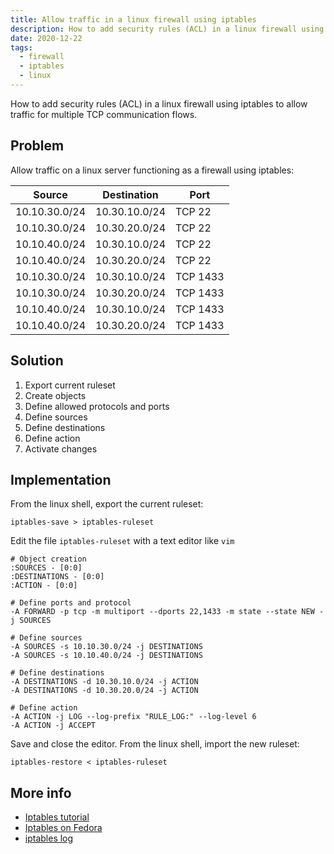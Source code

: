 ```yaml
---
title: Allow traffic in a linux firewall using iptables
description: How to add security rules (ACL) in a linux firewall using iptables to allow traffic for multiple TCP communication flows.
date: 2020-12-22
tags:
  - firewall
  - iptables
  - linux
---
```



How to add security rules (ACL) in a linux firewall using iptables to allow traffic for multiple TCP communication flows.

Problem
-------

Allow traffic on a linux server functioning as a firewall using iptables:

| Source        | Destination   | Port     |
| ------------- |:-------------:| -------- |
| 10.10.30.0/24 | 10.30.10.0/24 | TCP 22   |
| 10.10.30.0/24 | 10.30.20.0/24 | TCP 22   |
| 10.10.40.0/24 | 10.30.10.0/24 | TCP 22   |
| 10.10.40.0/24 | 10.30.20.0/24 | TCP 22   |
| 10.10.30.0/24 | 10.30.10.0/24 | TCP 1433 |
| 10.10.30.0/24 | 10.30.20.0/24 | TCP 1433 |
| 10.10.40.0/24 | 10.30.10.0/24 | TCP 1433 |
| 10.10.40.0/24 | 10.30.20.0/24 | TCP 1433 |

Solution
--------

1. Export current ruleset
2. Create objects
3. Define allowed protocols and ports
4. Define sources
5. Define destinations
6. Define action
7. Activate changes

Implementation
--------------

From the linux shell, export the current ruleset:

```
iptables-save > iptables-ruleset
```

Edit the file `iptables-ruleset` with a text editor like `vim`

```
# Object creation
:SOURCES - [0:0]
:DESTINATIONS - [0:0]
:ACTION - [0:0]

# Define ports and protocol
-A FORWARD -p tcp -m multiport --dports 22,1433 -m state --state NEW -j SOURCES

# Define sources
-A SOURCES -s 10.10.30.0/24 -j DESTINATIONS
-A SOURCES -s 10.10.40.0/24 -j DESTINATIONS

# Define destinations
-A DESTINATIONS -d 10.30.10.0/24 -j ACTION
-A DESTINATIONS -d 10.30.20.0/24 -j ACTION

# Define action
-A ACTION -j LOG --log-prefix "RULE_LOG:" --log-level 6
-A ACTION -j ACCEPT
```

Save and close the editor. From the linux shell, import the new ruleset: 

```
iptables-restore < iptables-ruleset
```

More info
---------

- [Iptables tutorial](https://www.hostinger.com/tutorials/iptables-tutorial)
- [Iptables on Fedora](https://fedoraproject.org/wiki/How_to_edit_iptables_rules)
- [iptables log](https://stackoverflow.com/questions/21771684/iptables-log-and-drop-in-one-rule)

<DisqusTemplate />